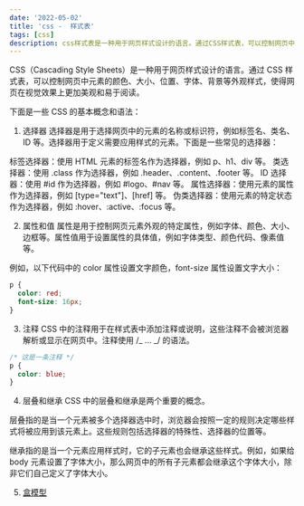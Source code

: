 ```yaml
---
date: '2022-05-02'
title: 'css -  样式表'
tags: [css]
description: css样式表是一种用于网页样式设计的语言。通过CSS样式表，可以控制网页中元素的颜色、大小、位置、字体、背景等外观样式，使得网页在视觉效果上更加美观和易于阅读。
---
```


CSS（Cascading Style Sheets）是一种用于网页样式设计的语言。通过 CSS 样式表，可以控制网页中元素的颜色、大小、位置、字体、背景等外观样式，使得网页在视觉效果上更加美观和易于阅读。

下面是一些 CSS 的基本概念和语法：

1. 选择器
   选择器是用于选择网页中的元素的名称或标识符，例如标签名、类名、ID 等。选择器用于定义需要应用样式的元素。下面是一些常见的选择器：

标签选择器：使用 HTML 元素的标签名作为选择器，例如 p、h1、div 等。
类选择器：使用 .class 作为选择器，例如 .header、.content、.footer 等。
ID 选择器：使用 #id 作为选择器，例如 #logo、#nav 等。
属性选择器：使用元素的属性作为选择器，例如 [type="text"]、[href] 等。
伪类选择器：使用元素的特定状态作为选择器，例如 :hover、:active、:focus 等。

2. 属性和值
   属性是用于控制网页元素外观的特定属性，例如字体、颜色、大小、边框等。属性值用于设置属性的具体值，例如字体类型、颜色代码、像素值等。

例如，以下代码中的 color 属性设置文字颜色，font-size 属性设置文字大小：

```css
p {
  color: red;
  font-size: 16px;
}
```

3. 注释
   CSS 中的注释用于在样式表中添加注释或说明，这些注释不会被浏览器解析或显示在网页中。注释使用 /_ ... _/ 的语法。

```css
/* 这是一条注释 */
p {
  color: blue;
}
```

4. 层叠和继承
   CSS 中的层叠和继承是两个重要的概念。

层叠指的是当一个元素被多个选择器选中时，浏览器会按照一定的规则决定哪些样式将被应用到该元素上。这些规则包括选择器的特殊性、选择器的位置等。

继承指的是当一个元素应用样式时，它的子元素也会继承这些样式。例如，如果给 body 元素设置了字体大小，那么网页中的所有子元素都会继承这个字体大小，除非它们自己定义了字体大小。

5. [盒模型](/blog/css/01-Box20%Model)
